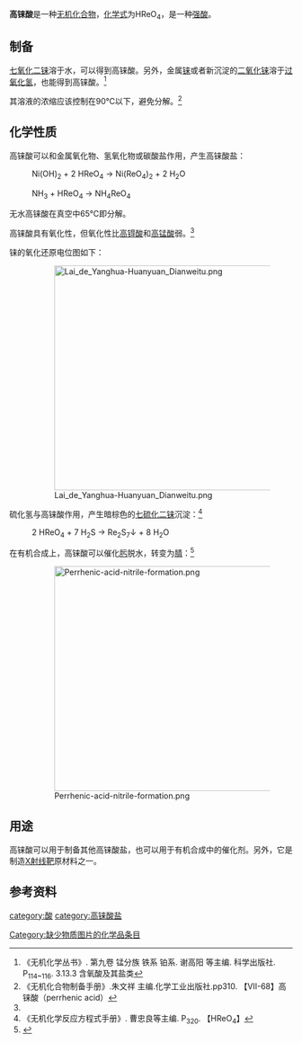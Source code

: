 {{NoteTA
|1=zh-hans:高锰酸;zh-tw:過錳酸
|2=zh-hans:高锝酸;zh-tw:過鎝酸
|3=zh-hans:高铼酸;zh-tw:過錸酸
}}
{{chembox
| verifiedrevid = 
|   Name = 高铼酸
| ImageFile = ChemicalStructureOfPerrhenicAcid.png
| ImageSize = 150px
| ImageName = 高铼酸
| ImageFile1 = Perrhenic-acid-3D-balls.png
| ImageSize1 = 150px
| ImageName1 = 高铼酸的球棍模型
|   IUPACName = 铼(VII)酸
| Section1 = {{Chembox Identifiers
| CASNo = 13768-11-1
| CASNo_Ref = {{cascite|correct|CAS}}
|    ChemSpiderID_Ref  = {{chemspidercite|correct|chemspider}}|  ChemSpiderID  =  
|  PubChem  =  
|  InChI  =  1/2H2O.7O.2Re/h2*1H2;;;;;;;;;/rH4O9Re2/c1-10(2,3)9-11(4,5,6,7)8/h4-5H2
|  InChIKey  = JOTGKJVGIIKFIQ-SEUCOXMMAB
|  SMILES  =  [OH2][Re](=O)(=O)(=O)([OH2])O[Re](=O)(=O)=O
|  StdInChI_Ref  = {{stdinchicite|correct|chemspider}}|  StdInChI  = 
|  StdInChIKey_Ref  = {{stdinchicite|correct|chemspider}}|  StdInChIKey  =  
|  RTECS  =  TT4550000
  
}}
| Section2 = {{Chembox Properties
|   Formula = HReO<sub>4</sub>
|   MolarMass = 251.215
|   Appearance = 黄绿色或土黄色潮解性固体<br />稀溶液为无色<ref name=wj />
|   Density = 
|   MeltingPt = 
|   Solubility = 易溶于水
|   BoilingPt = 
|   Solvent =
|   SolubleOther = 
|   pKa = -1.25
  }}
| Section7 = {{Chembox Hazards
|  EUHazardSymbol =
|  RPhrases = {{R34}}
|  SPhrases = {{S26}}, {{S36/37}}, {{S39}}, {{S45}}
|  FlashPt = 
|  pKa = 
|  pKb = 
|  EUClass =
|  EUIndex = 
|  MainHazards = 
|  NFPA-H = 
|  NFPA-F = 
|  NFPA-R = 
|  NFPA-O = 
|  RSPhrases = 
|  Autoignition = 
|  ExploLimits = 
|  PEL = 
  }}
| Section8 = {{Chembox Related
|   Function = 
|   OtherFunctn = 
|   OtherAnions = [[高锰酸|高锰酸]]<br />[[高锝酸|高锝酸]]
|   OtherCations = [[高铼酸铵|高铼酸铵]]
|   OtherCpds = [[七氧化二铼|七氧化二铼]]
  }}
}}

'''高铼酸'''是一种[[无机化合物|无机化合物]]，[[化学式|化学式]]为HReO<sub>4</sub>，是一种[[强酸|强酸]]。

==制备==
[[七氧化二铼|七氧化二铼]]溶于水，可以得到高铼酸。另外，金属[[铼|铼]]或者新沉淀的[[二氧化铼|二氧化铼]]溶于[[过氧化氢|过氧化氢]]，也能得到高铼酸。<ref name=wj>《无机化学丛书》. 第九卷 锰分族 铁系 铂系. 谢高阳 等主编. 科学出版社. P<sub>114~116</sub>. 3.13.3 含氧酸及其盐类</ref>

其溶液的浓缩应该控制在90℃以下，避免分解。<ref>《无机化合物制备手册》.朱文祥 主编.化学工业出版社.pp310. 【Ⅶ-68】高铼酸（perrhenic acid）</ref>

==化学性质==
高铼酸可以和金属氧化物、氢氧化物或碳酸盐作用，产生高铼酸盐：
: Ni(OH)<sub>2</sub> + 2 HReO<sub>4</sub> → Ni(ReO<sub>4</sub>)<sub>2</sub> + 2 H<sub>2</sub>O

: NH<sub>3</sub> + HReO<sub>4</sub> → NH<sub>4</sub>ReO<sub>4</sub>

无水高铼酸在真空中65℃即分解。

高铼酸具有氧化性，但氧化性比[[高锝酸|高锝酸]]和[[高锰酸|高锰酸]]弱。<ref name=wj />

铼的氧化还原电位图如下：

:[[File:Lai_de_Yanghua-Huanyuan_Dianweitu.png|400px]]

硫化氢与高铼酸作用，产生暗棕色的[[七硫化二铼|七硫化二铼]]沉淀：<ref name=fml>《无机化学反应方程式手册》. 曹忠良等主编. P<sub>320</sub>. 【HReO<sub>4</sub>】</ref>
: 2 HReO<sub>4</sub> + 7 H<sub>2</sub>S → Re<sub>2</sub>S<sub>7</sub>↓ + 8 H<sub>2</sub>O

在有机合成上，高铼酸可以催化[[肟|肟]]脱水，转变为[[腈|腈]]：<ref>{{cite journal | author = Ishihara, K.; Furuya, Y.; Yamamoto, H. | title = Rhenium(VII) Oxo Complexes as Extremely Active Catalysts in the Dehydration of Primary Amides and Aldoximes to Nitriles | journal = [[Angewandte_Chemie,_International_Edition|Angewandte Chemie, International Edition]] | volume = 41 | pages = 2983–2986 | year = 2002 | doi = 10.1002/1521-3773(20020816)41:16<2983::AID-ANIE2983>3.0.CO;2-X | issue = 16 }}</ref>

:[[Image:Perrhenic-acid-nitrile-formation.png|400px]]

==用途==
高铼酸可以用于制备其他高铼酸盐，也可以用于有机合成中的催化剂。另外，它是制造[[X射线靶|X射线靶]]原材料之一。
==参考资料==
{{reflist}}

{{高铼酸盐}}

[[category:酸|category:酸]]
[[category:高铼酸盐|category:高铼酸盐]]
[[Category:缺少物质图片的化学品条目|Category:缺少物质图片的化学品条目]]